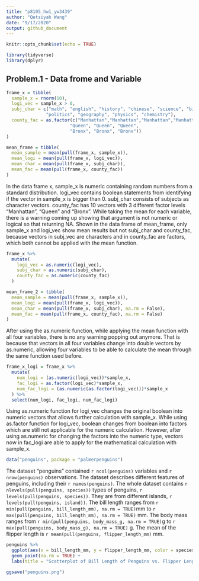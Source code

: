 ```yaml
---
title: "p8105_hw1_yw3439"
author: "Qetsiyah Wang"
date: "9/17/2020"
output: github_document
---
```


```r
knitr::opts_chunk$set(echo = TRUE)

library(tidyverse)
library(dplyr)
```

## Problem.1 - Data frome and Variable
```r

frame_x = tibble(
  sample_x = rnorm(10),
  logi_vec = sample_x > 0,
  subj_char = c("math", "english", "history", "chinese", "science", "biology", 
               "politics", "geography", "physics", "chemistry"),
  county_fac = as.factor(c("Manhattan","Manhattan","Manhattan","Manhattan", 
                        "Queen", "Queen", "Queen",
                        "Bronx", "Bronx", "Bronx"))
)

mean_frame = tibble(
  mean_sample = mean(pull(frame_x, sample_x)),
  mean_logi = mean(pull(frame_x, logi_vec)),
  mean_char = mean(pull(frame_x, subj_char)),
  mean_fac = mean(pull(frame_x, county_fac))
)

```
  In the data frame x, sample_x is numeric containing random numbers from a standard distribution. logi_vec contains boolean statements from identifying if the vector in sample_x is bigger than 0. subj_char consists of subjects as character vectors. county_fac has 10 vectors with 3 different factor levels "Manhattan", "Queen" and "Bronx". While taking the mean for each variable, there is a warning coming up showing that argument is not numeric or logical so that returning NA. Shown in the data frame of mean_frame, only sample_x and logi_vec show mean results but not subj_char and county_fac, because vectors in subj_vec are characters and in county_fac are factors, which both cannot be applied with the mean function.
  
```r

frame_x %>%
  mutate(
    logi_vec = as.numeric(logi_vec),
    subj_char = as.numeric(subj_char),
    county_fac = as.numeric(county_fac)
  )

mean_frame_2 = tibble(
  mean_sample = mean(pull(frame_x, sample_x)),
  mean_logi = mean(pull(frame_x, logi_vec)),
  mean_char = mean(pull(frame_x, subj_char), na.rm = False),
  mean_fac = mean(pull(frame_x, county_fac), na.rm = False)
)

```
  After using the as.numeric function, while applying the mean function with all four variables, there is no any warning popping out anymore. That is because that vectors in all four variables change into double vectors by as.numeric, allowing four variables to be able to calculate the mean through the same function used before.


```r

frame_x_logi = frame_x %>%
  mutate(
    num_logi = (as.numeric(logi_vec))*sample_x,
    fac_logi = as.factor(logi_vec)*sample_x,
    num_fac_logi = (as.numeric(as.factor(logi_vec)))*sample_x
  ) %>%
  select(num_logi, fac_logi, num_fac_logi)

```
  Using as.numeric function for logi_vec changes the original boolean into numeric vectors that allows further calculation with sample_x. While using as.factor function for logi_vec, boolean changes from boolean into factors which are still not applicable for the numeric calculation. However, after using as.numeric for changing the factors into the numeric type, vectors now in fac_logi are able to apply for the mathematical calculation with sample_x.
  
```r

data("penguins", package = "palmerpenguins")

```
  The dataset "penguins" contained `r ncol(penguins)` variables and `r nrow(penguins)` observations. The dataset describes different features of penguins, including their `r names(penguins)`. The whole dataset contains `r nlevels(pull(penguins, species))` types of penguins, `r levels(pull(penguins, species))`. They are from  different islands, `r levels(pull(penguins, island))`. The bill length ranges from `r min(pull(penguins, bill_length_mm), na.rm = TRUE)`mm to `r max(pull(penguins, bill_length_mm), na.rm = TRUE)` mm. The body mass ranges from `r min(pull(penguins, body_mass_g, na.rm = TRUE)`g to `r max(pull(penguins, body_mass_g), na.rm = TRUE)` g. The mean of the flipper length is `r mean(pull(penguins, flipper_length_mm)` mm.

```r

penguins %>%
  ggplot(aes(x = bill_length_mm, y = flipper_length_mm, color = species)) +
  geom_point(na.rm = TRUE) +
  labs(title = "Scatterplot of Bill Length of Penguins vs. Flipper Length") 

ggsave("penguins.png")

```





